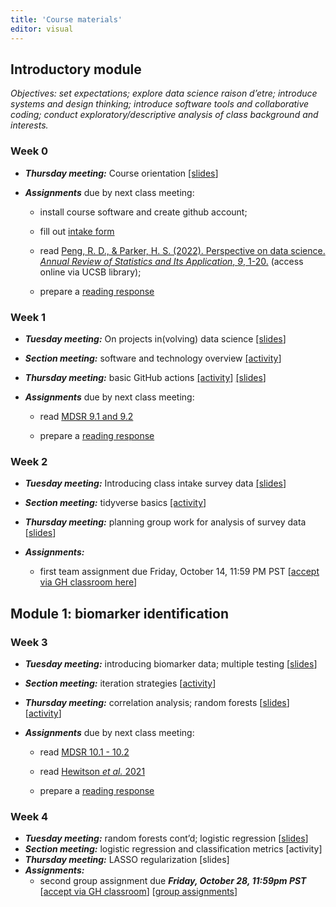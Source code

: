 ```yaml
---
title: 'Course materials'
editor: visual
---
```


## Introductory module

*Objectives: set expectations; explore data science raison d'etre; introduce systems and design thinking; introduce software tools and collaborative coding; conduct exploratory/descriptive analysis of class background and interests.*

### Week 0

-   ***Thursday meeting:*** Course orientation [\[slides](slides/week0-intro.qmd)\]

-   ***Assignments*** due by next class meeting:

    -   install course software and create github account;

    -   fill out [intake form](https://forms.gle/zQT8jc85Y71BKYV48)

    -   read [Peng, R. D., & Parker, H. S. (2022). Perspective on data science. *Annual Review of Statistics and Its Application*, *9*, 1-20.](https://doi.org/10.1146/annurev-statistics-040220-013917) (access online via UCSB library);

    -   prepare a [reading response](https://forms.gle/n2GpNGMVXVaAXSWf9)

### Week 1 {#sec-week-1}

-   ***Tuesday meeting:*** On projects in(volving) data science [\[slides](slides/week1-perspectives.qmd)\]

-   ***Section meeting:*** software and technology overview [\[activity](labs/lab1-setup/lab1-setup.qmd)\]

-   ***Thursday meeting:*** basic GitHub actions [\[activity](activities/github-basics.qmd)\] [\[slides](slides/week1-github.qmd)\]

-   ***Assignments*** due by next class meeting:

    -   read [MDSR 9.1 and 9.2](https://mdsr-book.github.io/mdsr2e/ch-foundations.html#samples-and-populations)

    -   prepare a [reading response](https://forms.gle/jAekx68c7ju4GYxL7)

### Week 2

-   ***Tuesday meeting:*** Introducing class intake survey data [\[slides](slides/week2-classdata.qmd)\]

-   ***Section meeting:*** tidyverse basics [\[activity](labs/lab2-tidyverse/lab2-tidyverse.qmd)\]

-   ***Thursday meeting:*** planning group work for analysis of survey data \[[slides](slides/week2-workshop.qmd)\]

-   ***Assignments:***

    -   first team assignment due Friday, October 14, 11:59 PM PST \[[accept via GH classroom here](https://classroom.github.com/a/d-4iOFtd)\]

## Module 1: biomarker identification

### Week 3

-   ***Tuesday meeting:*** introducing biomarker data; multiple testing \[[slides](slides/week3-biomarkers.qmd)\]

-   ***Section meeting:*** iteration strategies \[[activity](labs/lab3-iteration/lab3-iteration.qmd)\]

-   ***Thursday meeting:*** correlation analysis; random forests \[[slides](slides/week3-randomforest.qmd)\] \[[activity](activities/making-trees.qmd)\]

-   ***Assignments*** due by next class meeting:

    -   read [MDSR 10.1 - 10.2](https://mdsr-book.github.io/mdsr2e/ch-modeling.html)

    -   read [Hewitson *et al.* 2021](https://www.ncbi.nlm.nih.gov/pmc/articles/PMC7904196/)

    -   prepare a [reading response](https://forms.gle/o4QYoPh8tCAYswLt7)

### Week 4

-   ***Tuesday meeting:*** random forests cont'd; logistic regression \[[slides](slides/week4-logistic.qmd)\]
-   ***Section meeting:*** logistic regression and classification metrics \[activity\]
-   ***Thursday meeting:*** LASSO regularization \[slides\]
-   ***Assignments:***
    -   second group assignment due ***Friday, October 28, 11:59pm PST*** \[[accept via GH classroom](https://classroom.github.com/a/YmfzBeRn)\] \[[group assignments](https://docs.google.com/spreadsheets/d/1rkPDeIrd6zhFB7wnVpbU6HYs1aM1RGz9ulU6ypaQrwU/edit?usp=sharing)\]
